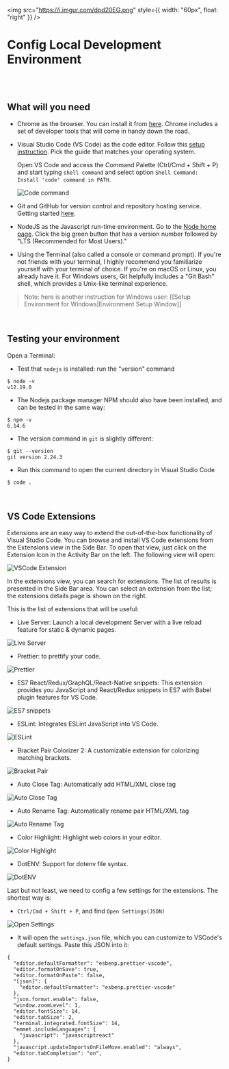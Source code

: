 <img
  src="https://i.imgur.com/dpd20EG.png"
  style={{ width: "60px", float: "right" }}
/>

# Config Local Development Environment

<br />
<br />

## What will you need

- Chrome as the browser. You can install it from <a href="https://www.google.com/chrome/" target="_blank">here</a>. Chrome includes a set of developer tools that will come in handy down the road.

- Visual Studio Code (VS Code) as the code editor. Follow this <a href="https://code.visualstudio.com/docs/setup/setup-overview" target="_blank">setup instruction</a>. Pick the guide that matches your operating system.

  Open VS Code and access the Command Palette (Ctrl/Cmd + Shift + P) and start typing `shell command` and select option `Shell Command: Install 'code' command in PATH`.

  ![Code command](https://docs.coderschool.vn/assets/web-virgil/vscode_1.png)

- Git and GitHub for version control and repository hosting service. Getting started <a href="https://git-scm.com/book/en/v2/Getting-Started-Installing-Git" target="_blank">here</a>.

- NodeJS as the Javascript run-time environment. Go to the <a href="http://nodejs.org/" target="_blank">Node home page</a>. Click the big green button that has a version number followed by "LTS (Recommended for Most Users)."

- Using the Terminal (also called a console or command prompt). If you're not friends with your terminal, I highly recommend you familiarize yourself with your terminal of choice. If you're on macOS or Linux, you already have it. For Windows users, Git helpfully includes a "Git Bash" shell, which provides a Unix-like terminal experience.

> Note: here is another instruction for Windows user: [[Setup Environment for Windows|Environment Setup Window]]

<br />

## Testing your environment

Open a Terminal:

- Test that `nodejs` is installed: run the "version" command

```
$ node -v
v12.19.0

```

- The Nodejs package manager NPM should also have been installed, and can be tested in the same way:

```
$ npm -v
6.14.6

```

- The version command in `git` is slightly different:

```
$ git --version
git version 2.24.3

```

- Run this command to open the current directory in Visual Studio Code

```
$ code .

```

<br />

## VS Code Extensions

Extensions are an easy way to extend the out-of-the-box functionality of Visual Studio Code. You can browse and install VS Code extensions from the Extensions view in the Side Bar. To open that view, just click on the Extension Icon in the Activity Bar on the left. The following view will open:

![VSCode Extension](https://docs.coderschool.vn/assets/web-virgil/vscode_2.png)

In the extensions view, you can search for extensions. The list of results is presented in the Side Bar area. You can select an extension from the list; the extensions details page is shown on the right.

This is the list of extensions that will be useful:

- Live Server: Launch a local development Server with a live reload feature for static & dynamic pages.

![Live Server](https://docs.coderschool.vn/assets/web-virgil/vscodeex_live_server.png)

- Prettier: to prettify your code.

![Prettier](https://docs.coderschool.vn/assets/web-virgil/vscodeex_prettier.png)

- ES7 React/Redux/GraphQL/React-Native snippets: This extension provides you JavaScript and React/Redux snippets in ES7 with Babel plugin features for VS Code.

![ES7 snippets](https://docs.coderschool.vn/assets/web-virgil/vscodeex_es7_react.png)

- ESLint: Integrates ESLint JavaScript into VS Code.

![ESLint](https://docs.coderschool.vn/assets/web-virgil/vscodeex_eslint.png)

- Bracket Pair Colorizer 2: A customizable extension for colorizing matching brackets.

![Bracket Pair](https://docs.coderschool.vn/assets/web-virgil/vscodeex_bracket_pair.png)

- Auto Close Tag: Automatically add HTML/XML close tag

![Auto Close Tag](https://docs.coderschool.vn/assets/web-virgil/vscodeex_auto_close_tag.png)

- Auto Rename Tag: Automatically rename pair HTML/XML tag

![Auto Rename Tag](https://docs.coderschool.vn/assets/web-virgil/vscodeex_auto_rename_tag.png)

- Color Highlight: Highlight web colors in your editor.

![Color Highlight](https://docs.coderschool.vn/assets/web-virgil/vscodeex_color_highlight.png)

- DotENV: Support for dotenv file syntax.

![DotENV](https://docs.coderschool.vn/assets/web-virgil/vscodeex_dotenv.png)

Last but not least, we need to config a few settings for the extensions. The shortest way is:

- `Ctrl/Cmd + Shift + P`, and find `Open Settings(JSON)`

![Open Settings](https://docs.coderschool.vn/assets/web-virgil/vscode_open_settings.png)

- It will open the `settings.json` file, which you can customize to VSCode's default settings. Paste this JSON into it:

```
{
  "editor.defaultFormatter": "esbenp.prettier-vscode",
  "editor.formatOnSave": true,
  "editor.formatOnPaste": false,
  "[json]": {
    "editor.defaultFormatter": "esbenp.prettier-vscode"
  },
  "json.format.enable": false,
  "window.zoomLevel": 1,
  "editor.fontSize": 14,
  "editor.tabSize": 2,
  "terminal.integrated.fontSize": 14,
  "emmet.includeLanguages": {
    "javascript": "javascriptreact"
  },
  "javascript.updateImportsOnFileMove.enabled": "always",
  "editor.tabCompletion": "on",
}
```

<br />
<br />
<br />
